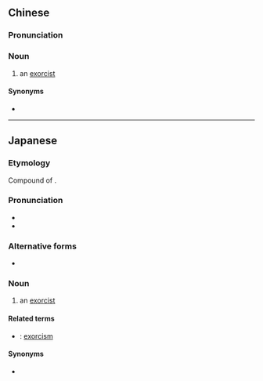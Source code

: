 {{also|祓魔师}}
==Chinese==
{{zh-forms|s=祓魔师}}

===Pronunciation===
{{zh-pron
|m=fúmóshī
|c=fat1 mo1 si1
|cat=n
}}

===Noun===
{{zh-noun}}

# an [[exorcist]]

====Synonyms====
* {{zh-l|驅魔師}}

----

==Japanese==
{{ja-kanjitab|ふつ|ま|し|yomi=on}}

===Etymology===
Compound of {{compound|lang=ja|sort=ふつまし|祓魔|tr1=futsuma|t1=exorcism|師|tr2=shi|t2=master, practitioner}}.

===Pronunciation===
* {{l|ja|sc=Latn|音読み|On'yomi}}
* {{IPA|lang=ja|[ɸɯᵝt͡sɯᵝma̠ɕi]}}

===Alternative forms===
* {{ja-l|祓魔士}}

===Noun===
{{ja-noun|ふつまし}}

# {{lb|ja|sort=ふつまし|Christianity}} an [[exorcist]]

====Related terms====
* {{ja-r|祓魔術|ふつまじゅつ}}: [[exorcism]] {{qualifier|the technique}}

====Synonyms====
* {{ja-r|破魔師|はまし}} {{qualifier|Buddhism}}